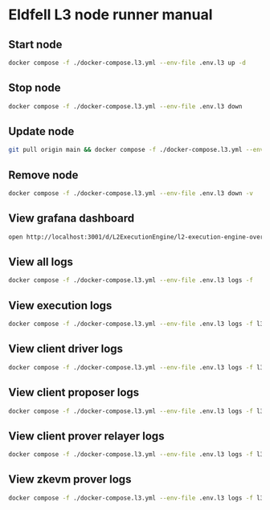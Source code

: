 # Eldfell L3 node runner manual

## Start node

```sh
docker compose -f ./docker-compose.l3.yml --env-file .env.l3 up -d
```

## Stop node

```sh
docker compose -f ./docker-compose.l3.yml --env-file .env.l3 down
```

## Update node

```sh
git pull origin main && docker compose -f ./docker-compose.l3.yml --env-file .env.l3 pull
```

## Remove node

```sh
docker compose -f ./docker-compose.l3.yml --env-file .env.l3 down -v
```

## View grafana dashboard

```sh
open http://localhost:3001/d/L2ExecutionEngine/l2-execution-engine-overview
```

## View all logs

```sh
docker compose -f ./docker-compose.l3.yml --env-file .env.l3 logs -f
```

## View execution logs

```sh
docker compose -f ./docker-compose.l3.yml --env-file .env.l3 logs -f l3_execution_engine
```

## View client driver logs

```sh
docker compose -f ./docker-compose.l3.yml --env-file .env.l3 logs -f l3_taiko_client_driver
```

## View client proposer logs

```sh
docker compose -f ./docker-compose.l3.yml --env-file .env.l3 logs -f l3_taiko_client_proposer
```

## View client prover relayer logs

```sh
docker compose -f ./docker-compose.l3.yml --env-file .env.l3 logs -f l3_taiko_client_prover_relayer
```

## View zkevm prover logs

```sh
docker compose -f ./docker-compose.l3.yml --env-file .env.l3 logs -f l3_zkevm_chain_prover_rpcd
```
